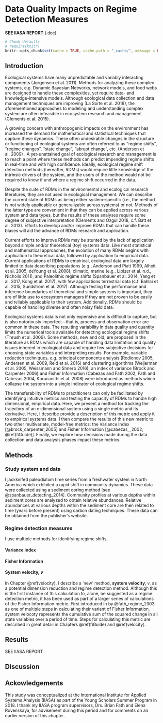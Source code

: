 # Data Quality Impacts on Regime Detection Measures  {#resampling}
**SEE IIASA REPORT** (.doc)
```r
# Chunk defaults
# require(knitr)
knitr::opts_chunk$set(cache = TRUE, cache.path = "_cache/", message = FALSE, warning=FALSE, eval=TRUE, echo=FALSE, error=FALSE, fig.align='center', out.width = "85%")
```
## Introduction 
Ecological systems have many unpredictable and variably interacting components (Jørgensen et al. 2011). Methods for analyzing these complex systems, e.g. Dynamic Bayesian Networks, network models, and food webs are designed to handle these complexities, yet require data- and knowledge-intensive models. Although ecological data collection and data management techniques are improving (La Sorte et al. 2018), the aforementioned approaches to modeling and understanding complex system are often infeasible in ecosystem research and management (Clements et al. 2015). 

A growing concern with anthropogenic impacts on the environment has increased the demand for mathematical and statistical techniques that capture these dynamics. These often undesirable changes in the structure or functioning of ecological systems are often referred to as “regime shifts”, “regime changes”, “state change”, “abrupt change”, etc. (Andersen et al. 2009) . A yet-unattained goal of ecological research and management is to reach a point where these methods can predict impending regime shifts in real-time and with high confidence. Ideally, ecological regime shift detection methods (hereafter, RDMs) would require little knowledge of the intrinsic drivers of the system, and the users of the method would not be required to know if and where a regime shift occurred in the data. 

Despite the suite of RDMs in the environmental and ecological research literatures, they are not used in ecological management. We can describe the current state of RDMs as being either system–specific (i.e., the method is not widely applicable or generalizable across systems) or not. Methods of the latter type are convenient in that they can be applied across various system and data types, but the results of these analyses require some degree of subjective interpretation (Clements and Ozgul 2018; c.f. Batt et al. 2013). Efforts to develop and/or improve RDMs that can handle these biases will aid the advance of RDMs research and application. 

Current efforts to improve RDMs may be stunted by the lack of application beyond simple and/or theoretical (toy) systems data. Like most statistical and mathematical approaches, the evolution of many RDMs begins with application to theoretical data, followed by application to empirical data. Current applications of RDMs to empirical, ecological data are largely limited to data describing populations (e.g., Anderson and Piatt 1999, Alheit et al. 2005, deYoung et al. 2008), climatic, marine (e.g., Lipizer et al. n.d., Nicholls 2011),  and Paleolithic regime shifts (Spanbauer et al. 2014, Yang et al. 2017, Kong et al. 2017),  with few applications terrestrial data (c.f. Bahlai et al. 2015, Sundstrom et al. 2017). Although testing the performance and inference boundaries of theoretical and simple systems is important, they are of little use to ecosystem managers if they are not proven to be easily and reliably applicable to their system. Additionally, RDMs should be capable of handling diverse and often noisy field data.  

Ecological systems data is not only expensive and is difficult to capture, but is also notoriously imperfect—that is, process and observation error are common in these data. The resulting variability in data quality and quantity limits the numerical tools available for detecting ecological regime shifts (Thrush et al. 2009). Some methods, new and old, are proposed in the literature as RDMs which are capable of handling data limitation and quality issues inherent in ecological data and require few subjective decisions for choosing state variables and interpreting results. For example, variable reduction techniques, e.g. principal components analysis (Rodionov 2005, Andersen et al. 2009, Reid et al. 2016) and clustering algorithms (Weijerman et al. 2005, Weissmann and Shnerb 2016), an index of variance (Brock and Carpenter 2006) and Fisher Information (Cabezas and Fath 2002, Fath and Cabezas 2004, Karunanithi et al. 2008) were introduced as methods which collapse the system into a single indicator of ecological regime shifts. 

The transferability of RDMs to practitioners can only be facilitated by identifying intuitive metrics and testing the capacity of RDMs to handle high dimensional, empirical data. Here, we present a method for tracking the trajectory of an n-dimensional system using a single metric and its derivative. Here, I describe provide a description of this metric and apply it to empirical systems data. I then compare the results of this new metric to two other multivariate, model-free metrics: the Variance Index [@brock_carpenter_2005] and Fisher Information [@cabezas__2002; \@ref(fiGuide)]. Finally, we explore how decisions made during the data collection and data analysis phases impact these metrics.

## Methods
### Study system and data  
I jackknifed paleodiatom time series from a freshwater system in North America which exhibited a rapid shift in community dynamics. These data were collected using a sediment coring method [see @spanbauer_detecting_2014]. Community profiles at various depths within sediment cores are analyzed to obtain relative abundances. Relative abundances at various depths within the sediment core are then related to time (years before present) using carbon dating techniques. These data can be obtained from the publisher’s website. 

### Regime detection measures

I use multiple methods for identifying regime shifts. 


#### Variance index  

#### Fisher Information  

#### System velocity, $v$
In Chapter \@ref(velocity), I describe a 'new' method, __system velocity__, $v$, as a potential dimension reduction and regime  detection method. Although this is the first instance of this calculation to, alone, be suggested as a regime detection metric, it has been used as part of a larger series of calculations of the Fisher Information metric. First introduced in by @fath_regime_2003 as one of multiple steps in calculating their variant of Fisher Information, system velocoty represents the cumulative sum of the squared change in all state variables over a period of time. Steps for calculating this metric are described in great detail in Chapters \@ref(fiGuide) and \@ref(velocity). 



## Results
SEE IIASA REPORT

## Discussion 

## Ackowledgements
This study was conceptualized at the International Institute for Applied Systems Analysis (IIASA) as part of the Young Scholars Summer Program in 2018. I thank my IIASA program supervisors, Drs. Brian Fath and Elena Rovenskaya, for advisement during this period and for comments on an earlier version of this chapter.